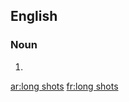 ==English==

===Noun===
{{head|en|plural}}

# {{plural of|long shot|lang=en|nocat=1}}

[[ar:long shots]]
[[fr:long shots]]